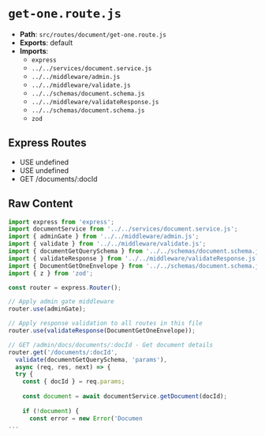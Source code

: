 # `get-one.route.js`

- **Path**: `src/routes/document/get-one.route.js`
- **Exports**: default
- **Imports**:
  - `express`
  - `../../services/document.service.js`
  - `../../middleware/admin.js`
  - `../../middleware/validate.js`
  - `../../schemas/document.schema.js`
  - `../../middleware/validateResponse.js`
  - `../../schemas/document.schema.js`
  - `zod`

## Express Routes
- USE undefined
- USE undefined
- GET /documents/:docId

## Raw Content

```js
import express from 'express';
import documentService from '../../services/document.service.js';
import { adminGate } from '../../middleware/admin.js';
import { validate } from '../../middleware/validate.js';
import { documentGetQuerySchema } from '../../schemas/document.schema.js';
import { validateResponse } from '../../middleware/validateResponse.js';
import { DocumentGetOneEnvelope } from '../../schemas/document.schema.js';
import { z } from 'zod';

const router = express.Router();

// Apply admin gate middleware
router.use(adminGate);

// Apply response validation to all routes in this file
router.use(validateResponse(DocumentGetOneEnvelope));

// GET /admin/docs/documents/:docId - Get document details
router.get('/documents/:docId', 
  validate(documentGetQuerySchema, 'params'),
  async (req, res, next) => {
  try {
    const { docId } = req.params;
    
    const document = await documentService.getDocument(docId);
    
    if (!document) {
      const error = new Error('Documen
...
```
